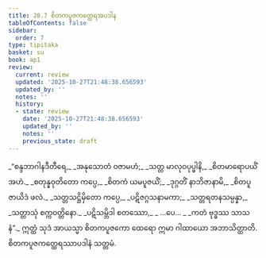 ```yaml
---
title: 28.7 စိတကပူဇကတ္ထေရအပဒါန
tableOfContents: false
sidebar:
  order: 7
type: tipitaka
basket: su
book: ap1
review:
  current: review
  updated: '2025-10-27T21:48:38.656593'
  updated_by: ''
  notes: ''
  history:
  - state: review
    date: '2025-10-27T21:48:38.656593'
    updated_by: ''
    notes: ''
    previous_state: draft
---
```



<ReviewStatus review={frontmatter.review} showDetails={true} />

<HypothesisAnnotation frontmatter={frontmatter} />

<DynamicBreadcrumb />

<Division number="27" book="ap1" e="ch" v="20" p="267">

<Paragraph number="3261" type="verses" book="ap1">
_“စန္ဒဘာဂါနဒီတီရေ,_  
_အနုသောတံ ဝဇာမဟံ;_  
_သတ္တ မာလုဝပုပ္ဖါနိ,_  
_စိတမာရောပယိံ အဟံ._  

</Paragraph>

</Division>
<Division number="28" book="ap1" e="ch" v="20" p="268">

<Paragraph number="3262" type="verses" book="ap1">
_စတုန္နဝုတိတော ကပ္ပေ,_  
_စိတကံ ယမပူဇယိံ;_  
_ဒုဂ္ဂတိံ နာဘိဇာနာမိ,_  
_စိတပူဇာယိဒံ ဖလံ._  

</Paragraph>

</Division>
<Division number="29" book="ap1" e="ch" v="20" p="268">

<Paragraph number="3263" type="verses" book="ap1">
_သတ္တသဋ္ဌိမှိတော ကပ္ပေ,_  
_ပဋိဇဂ္ဂသနာမကာ;_  
_သတ္တရတနသမ္ပန္နာ,_  
_သတ္တာသုံ စက္ကဝတ္တိနော._  

</Paragraph>

</Division>
<Division number="30" book="ap1" e="ch" v="20" p="268">

<Paragraph number="3264" type="verses" book="ap1">
_ပဋိသမ္ဘိဒါ စတဿော,_  
_ …ပေ… _  
_ကတံ ဗုဒ္ဓဿ သာသနံ”._  

</Paragraph>

<Paragraph number="3265" book="ap1">
ဣတ္ထံ သုဒံ အာယသ္မာ စိတကပူဇကော ထေရော ဣမာ ဂါထာယော အဘာသိတ္ထာတိ.

</Paragraph>
</Division>

<Paragraph number="3266" type="center" book="ap1">
စိတကပူဇကတ္ထေရဿာပဒါနံ သတ္တမံ.
</Paragraph>